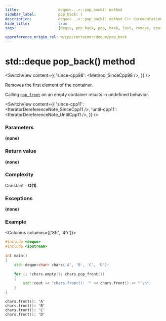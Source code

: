 ```yaml
---
title:					deque<...>::pop_back() method
sidebar_label:			pop_back( )
description:			deque<...>::pop_back() method C++ documentation
hide_title:				true
tags:					[deque, pop_back, pop, back, last, remove, erase]

cppreference_origin_rel: w/cpp/container/deque/pop_back
---
```



<!-- Terms -->


<!----------------- Codes ---------------------->

<!-- pop_back() -->

# std::deque pop_back() method

<SwitchView content={{
	'since-cpp98': <Method_SinceCpp98 />,
}} />

Removes the first element of the container.

Calling [`pop_front`](#) on an empty container results in <Tooltip title={Term_UndefinedBehaviour}>undefined behavior</Tooltip>.

<SwitchView content={{
	'since-cpp11': <IteratorDereferenceNote_SinceCpp11 />,
	'until-cpp11': <IteratorDereferenceNote_UntilCpp11 />,
}} />

### Parameters

**(none)**

### Return value

**(none)**

### Complexity

Constant - **O(1)**.

### Exceptions

**(none)**

### Example

<Columns columns={['8fr', '4fr']}>
<div>

```cpp title='Main.cpp' showLineNumbers
#include <deque>
#include <iostream>
 
int main()
{
    std::deque<char> chars{'A', 'B', 'C', 'D'};
 
    for (; !chars.empty(); chars.pop_front())
    {
        std::cout << "chars.front(): '" << chars.front() << "'\n";
    }
}
```

</div>
<div>

```plaintext title="Output"
chars.front(): 'A'
chars.front(): 'B'
chars.front(): 'C'
chars.front(): 'D'
```

</div>
</Columns>
